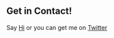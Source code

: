 ## Get in Contact!

Say [Hi](ethan@hursty.co.nz) or you can get me on [Twitter](https://twitter.com/ethanhursty) 
